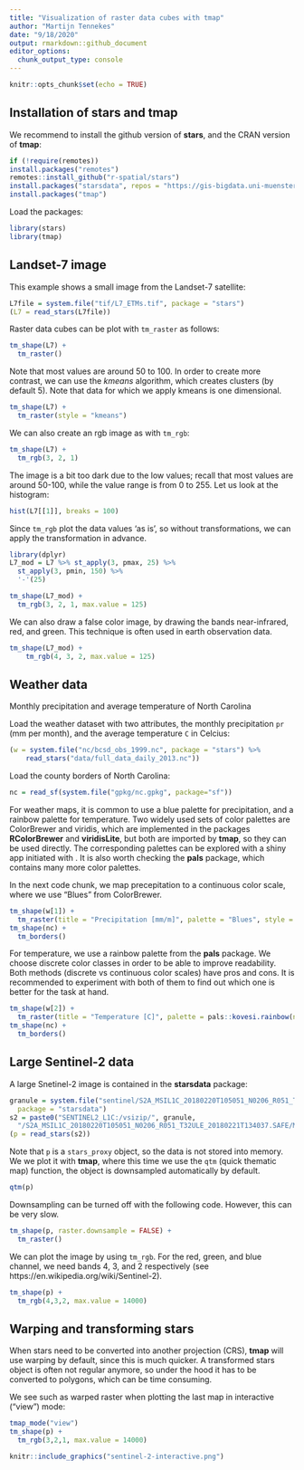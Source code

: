 ```yaml
---
title: "Visualization of raster data cubes with tmap"
author: "Martijn Tennekes"
date: "9/18/2020"
output: rmarkdown::github_document
editor_options: 
  chunk_output_type: console
---
```

  
```r
knitr::opts_chunk$set(echo = TRUE)
```

## Installation of stars and tmap 

We recommend to install the github version of **stars**, and the CRAN version of **tmap**:
  
```r
if (!require(remotes))
install.packages("remotes")
remotes::install_github("r-spatial/stars")
install.packages("starsdata", repos = "https://gis-bigdata.uni-muenster.de/pebesma", type = "source")
install.packages("tmap")
```

Load the packages:
  
```r
library(stars)
library(tmap)
```

## Landset-7 image

This example shows a small image from the Landset-7 satellite:

```r
L7file = system.file("tif/L7_ETMs.tif", package = "stars")
(L7 = read_stars(L7file))
```

Raster data cubes can be plot with `tm_raster` as follows:
  
```r
tm_shape(L7) +
  tm_raster()
```

Note that most values are around 50 to 100. In order to create more contrast, we can use the *kmeans* algorithm, which creates clusters (by default 5). Note that data for which we apply kmeans is one dimensional.

```r
tm_shape(L7) +
  tm_raster(style = "kmeans")
```

We can also create an rgb image as with `tm_rgb`:

```r
tm_shape(L7) +
  tm_rgb(3, 2, 1)
```

The image is a bit too dark due to the low values; recall that most values are around 50-100, while the value range is from 0 to 255.
Let us look at the histogram:

```r
hist(L7[[1]], breaks = 100)
```

Since `tm_rgb` plot the data values 'as is', so without transformations, we can apply the transformation in advance.


```r
library(dplyr)
L7_mod = L7 %>% st_apply(3, pmax, 25) %>% 
  st_apply(3, pmin, 150) %>% 
  '-'(25)

tm_shape(L7_mod) +
  tm_rgb(3, 2, 1, max.value = 125)
```

We can also draw a false color image, by drawing the bands near-infrared, red, and green. This technique is often used in earth observation data.

```r
tm_shape(L7_mod) +
    tm_rgb(4, 3, 2, max.value = 125)
```

## Weather data

Monthly precipitation and average temperature of North Carolina

Load the weather dataset with two attributes, the monthly precipitation `pr` (mm per month), and the average temperature `C` in Celcius:

```r
(w = system.file("nc/bcsd_obs_1999.nc", package = "stars") %>%
    read_stars("data/full_data_daily_2013.nc"))
```


Load the county borders of North Carolina:

```r
nc = read_sf(system.file("gpkg/nc.gpkg", package="sf"))
```

For weather maps, it is common to use a blue palette for precipitation, and a rainbow palette for temperature. Two widely used sets of color palettes are ColorBrewer and viridis, which are implemented in the packages **RColorBrewer** and **viridisLite**, but both are imported by **tmap**, so they can be used directly. The corresponding palettes can be explored with a shiny app initiated with \code{tmaptools::palette_explorer()}. It is also worth checking the **pals** package, which contains many more color palettes.

In the next code chunk, we map precepitation to a continuous color scale, where we use "Blues" from ColorBrewer.

```r
tm_shape(w[1]) +
  tm_raster(title = "Precipitation [mm/m]", palette = "Blues", style = "cont") +
tm_shape(nc) +
  tm_borders()
```

For temperature, we use a rainbow palette from the **pals** package. We choose discrete color classes in order to be able to improve readability. Both methods (discrete vs continuous color scales) have pros and cons. It is recommended to experiment with both of them to find out which one is better for the task at hand.

```r
tm_shape(w[2]) +
  tm_raster(title = "Temperature [C]", palette = pals::kovesi.rainbow(n=10), midpoint = 15) +
tm_shape(nc) +
  tm_borders()
```


## Large Sentinel-2 data

A large Snetinel-2 image is contained in the **starsdata** package:

```r
granule = system.file("sentinel/S2A_MSIL1C_20180220T105051_N0206_R051_T32ULE_20180221T134037.zip", 
  package = "starsdata")
s2 = paste0("SENTINEL2_L1C:/vsizip/", granule, 
  "/S2A_MSIL1C_20180220T105051_N0206_R051_T32ULE_20180221T134037.SAFE/MTD_MSIL1C.xml:10m:EPSG_32632")
(p = read_stars(s2))
```

Note that `p` is a `stars_proxy` object, so the data is not stored into memory. We we plot it with **tmap**, where this time we use the `qtm` (quick thematic map) function, the object is downsampled automatically by default.

```r
qtm(p)
```

Downsampling can be turned off with the following code. However, this can be very slow.

```r
tm_shape(p, raster.downsample = FALSE) + 
  tm_raster()
```

We can plot the image by using `tm_rgb`. For the red, green, and blue channel, we need bands 4, 3, and 2 respectively (see https://en.wikipedia.org/wiki/Sentinel-2).

```r
tm_shape(p) +
  tm_rgb(4,3,2, max.value = 14000)
```



## Warping and transforming stars

When stars need to be converted into another projection (CRS), **tmap** will use warping by default, since this is much quicker. A transformed stars object is often not regular anymore, so under the hood it has to be converted to polygons, which can be time consuming.

We see such as warped raster when plotting the last map in interactive ("view") mode:

```r
tmap_mode("view")
tm_shape(p) +
  tm_rgb(3,2,1, max.value = 14000)
```

```r
knitr::include_graphics("sentinel-2-interactive.png")
```


